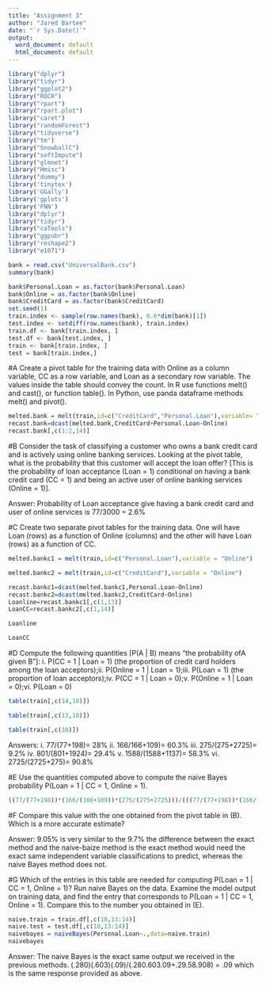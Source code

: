 ---
title: "Assignment 3"
author: "Jared Bartee"
date: "`r Sys.Date()`"
output:
  word_document: default
  html_document: default
---

```{r setup, include=FALSE}
library("dplyr")
library("tidyr")
library("ggplot2")
library("ROCR")
library("rpart")
library("rpart.plot")
library("caret")
library("randomForest")
library("tidyverse")
library("tm")
library("SnowballC")
library("softImpute")
library("glmnet")
library("Hmisc")
library("dummy")
library('tinytex')
library('GGally')
library('gplots')
library('FNN')
library("dplyr")
library("tidyr")
library("caTools")
library("ggpubr")
library("reshape2")
library("e1071")
```


```{r}
bank = read.csv("UniversalBank.csv")
summary(bank)
```
```{r}
bank$Personal.Loan = as.factor(bank$Personal.Loan)
bank$Online = as.factor(bank$Online)
bank$CreditCard = as.factor(bank$CreditCard)
set.seed(1)
train.index <- sample(row.names(bank), 0.6*dim(bank)[1])
test.index <- setdiff(row.names(bank), train.index)
train.df <- bank[train.index, ]
test.df <- bank[test.index, ]
train <- bank[train.index, ]
test = bank[train.index,]
```


#A Create a pivot table for the training data with Online as a column variable, CC as a row variable, and Loan as a secondary row variable. The values inside the table should convey the count. In R use functions melt() and cast(), or function table(). In Python, use panda dataframe methods melt() and pivot().
```{r}
melted.bank = melt(train,id=c("CreditCard","Personal.Loan"),variable= "Online")
recast.bank=dcast(melted.bank,CreditCard+Personal.Loan~Online)
recast.bank[,c(1:2,14)]
```

#B  Consider the task of classifying a customer who owns a bank credit card and is actively using online banking services. Looking at the pivot table, what is the probability that this customer will accept the loan offer? [This is the probability of loan acceptance (Loan = 1) conditional on having a bank credit card (CC = 1) and being an active user of online banking services (Online = 1)].

Answer: Probability of Loan acceptance give having a bank credit card and user of online services is 77/3000 = 2.6%

#C  Create two separate pivot tables for the training data. One will have Loan (rows) as a function of Online (columns) and the other will have Loan (rows) as a function of CC.
```{r}
melted.bankc1 = melt(train,id=c("Personal.Loan"),variable = "Online")
```

```{r}
melted.bankc2 = melt(train,id=c("CreditCard"),variable = "Online")
```

```{r}
recast.bankc1=dcast(melted.bankc1,Personal.Loan~Online)
recast.bankc2=dcast(melted.bankc2,CreditCard~Online)
Loanline=recast.bankc1[,c(1,13)]
LoanCC=recast.bankc2[,c(1,14)]

Loanline
```
```{r}
LoanCC
```
#D Compute the following quantities [P(A | B) means “the probability ofA given B”]: i. P(CC = 1 | Loan = 1) (the proportion of credit card holders among the loan acceptors);ii. P(Online = 1 | Loan = 1);iii. P(Loan = 1) (the proportion of loan acceptors);iv. P(CC = 1 | Loan = 0);v. P(Online = 1 | Loan = 0);vi. P(Loan = 0)
```{r}
table(train[,c(14,10)])
```
```{r}
table(train[,c(13,10)])
```
```{r}
table(train[,c(10)])
```
Answers:
i. 77/(77+198)= 28%
ii. 166/166+109)= 60.3%
iii. 275/(275+2725)= 9.2%
iv. 801/(801+1924)= 29.4%
v. 1588/(1588+1137)= 58.3%
vi. 2725/(2725+275)= 90.8%

#E Use the quantities computed above to compute the naive Bayes probability P(Loan = 1 | CC = 1, Online = 1).
```{r}
((77/(77+198))*(166/(166+109))*(275/(275+2725)))/(((77/(77+198))*(166/(166+109))*(275/(275+2725)))+((801/(801+1924))*(1588/(1588+1137))*2725/(2725+275)))
```
#F Compare this value with the one obtained from the pivot table in (B). Which is a more accurate estimate?

Answer: 9.05% is very similar to the 9.7% the difference between the exact method and the naive-baize method is the exact method would need the exact same independent variable classifications to predict, whereas the naive Bayes method does not.

#G Which of the entries in this table are needed for computing P(Loan = 1 | CC = 1, Online = 1)? Run naive Bayes on the data. Examine the model output on training data, and find the entry that corresponds to P(Loan = 1 | CC = 1, Online = 1). Compare this to the number you obtained in (E).
```{r}
naive.train = train.df[,c(10,13:14)]
naive.test = test.df[,c(10,13:14)]
naivebayes = naiveBayes(Personal.Loan~.,data=naive.train)
naivebayes
```
Answer: The naive Bayes is the exact same output we received in the previous methods. (.280)(.603)(.09)/(.280.603.09+.29.58.908) = .09 which is the same response provided as above.



